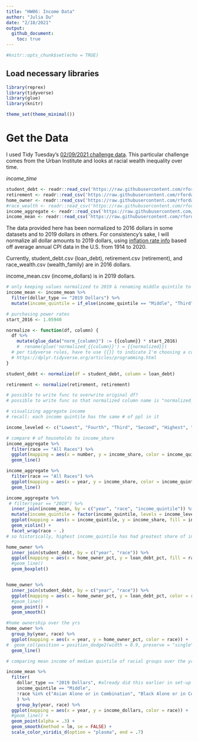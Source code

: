 ```yaml
---
title: "HW06: Income Data"
author: "Julia Du"
date: "2/18/2021"
output: 
  github_document:
    toc: true
---
```


```r
#knitr::opts_chunk$set(echo = TRUE)

```

## Load necessary libraries

```r
library(reprex)
library(tidyverse)
library(glue)
library(knitr)

theme_set(theme_minimal())
```

# Get the Data
I used Tidy Tuesday's [02/09/2021 challenge data](https://github.com/rfordatascience/tidytuesday/tree/master/data/2021/2021-02-09). This particular challenge comes from the Urban Institute and looks at racial wealth inequality over time.

*income_time*

```r
student_debt <- readr::read_csv('https://raw.githubusercontent.com/rfordatascience/tidytuesday/master/data/2021/2021-02-09/student_debt.csv')
retirement <- readr::read_csv('https://raw.githubusercontent.com/rfordatascience/tidytuesday/master/data/2021/2021-02-09/retirement.csv')
home_owner <- readr::read_csv('https://raw.githubusercontent.com/rfordatascience/tidytuesday/master/data/2021/2021-02-09/home_owner.csv')
#race_wealth <- readr::read_csv('https://raw.githubusercontent.com/rfordatascience/tidytuesday/master/data/2021/2021-02-09/race_wealth.csv')
income_aggregate <- readr::read_csv('https://raw.githubusercontent.com/rfordatascience/tidytuesday/master/data/2021/2021-02-09/income_aggregate.csv')
income_mean <- readr::read_csv('https://raw.githubusercontent.com/rfordatascience/tidytuesday/master/data/2021/2021-02-09/income_mean.csv')


```

The data provided here has been normalized to 2016 dollars in some datasets and to 2019 dollars in others. For consistency's sake, I will normalize all dollar amounts to 2019 dollars, using [inflation rate info](https://www.calculator.net/inflation-calculator.html?cstartingamount1=1&cinyear1=2016&coutyear1=2019&calctype=1&x=83&y=13) based off average annual CPI data in the U.S. from 1914 to 2020.

Currently, student_debt.csv (loan_debt), retirement.csv (retirement), and race_wealth.csv (wealth_family) are in 2016 dollars. 

income_mean.csv (income_dollars) is in 2019 dollars.


```r
# only keeping values normalized to 2019 & renaming middle quintile to "Third" for future df joining 
income_mean <- income_mean %>%
  filter(dollar_type == "2019 Dollars") %>%
  mutate(income_quintile = if_else(income_quintile == "Middle", "Third", income_quintile))

# purchasing power rates
start_2016 <- 1.05940

normalize <- function(df, column) {
  df %>%
    mutate(glue_data("norm_{column}") := {{column}} * start_2016) 
    #  rename(glue('normalized_{{column}}') = {{normalized}})
  # per tidyverse rules, have to use {{}} to indicate I'm choosing a column 
  # https://dplyr.tidyverse.org/articles/programming.html 
}

student_debt <- normalize(df = student_debt, column = loan_debt)

retirement <- normalize(retirement, retirement)

# possible to write func to overwrite original df?
# possible to write func so that normalized column name is "normalized_column"
```

```r
# visualizing aggregate income
# recall: each income quintile has the same # of ppl in it

income_leveled <- c("Lowest", "Fourth", "Third", "Second", "Highest", "Top 5%")

# compare # of households to income_share
income_aggregate %>%
  filter(race == "All Races") %>%
  ggplot(mapping = aes(x = number, y = income_share, color = income_quintile, group = income_quintile)) +
  geom_line()

income_aggregate %>%
  filter(race == "All Races") %>%
  ggplot(mapping = aes(x = year, y = income_share, color = income_quintile, group = income_quintile)) +
  geom_line()

income_aggregate %>%
 # filter(year == "2019") %>%
  inner_join(income_mean, by = c("year", "race", "income_quintile")) %>%
  mutate(income_quintile = factor(income_quintile, levels = income_leveled)) %>% #rearranging inc quint levels 
  ggplot(mapping = aes(x = income_quintile, y = income_share, fill = income_quintile)) +
  geom_violin() +
  facet_wrap(race ~ .)
# so historically, highest income_quintile has had greatest share of income


```

```r
home_owner %>% 
  inner_join(student_debt, by = c("year", "race")) %>%
  ggplot(mapping = aes(x = home_owner_pct, y = loan_debt_pct, fill = race)) +
  #geom_line()
  geom_boxplot()


home_owner %>% 
  inner_join(student_debt, by = c("year", "race")) %>%
  ggplot(mapping = aes(x = home_owner_pct, y = loan_debt_pct, color = race)) +
  #geom_line()
  geom_point() +
  geom_smooth()

#home ownership over the yrs
home_owner %>%
  group_by(year, race) %>%
  ggplot(mapping = aes(x = year, y = home_owner_pct, color = race)) +
#  geom_col(position = position_dodge2(width = 0.9, preserve = "single"))
  geom_line()
```



```r
# comparing mean income of median quintile of racial groups over the yrs

income_mean %>%
  filter(
    dollar_type == "2019 Dollars", #already did this earlier in set-up
    income_quintile == "Middle",
    !race %in% c("Asian Alone or in Combination", "Black Alone or in Combination", "White Alone")
    ) %>%
    group_by(year, race) %>%
  ggplot(mapping = aes(x = year, y = income_dollars, color = race)) +
  #geom_line() +
  geom_point(alpha = .3) + 
  geom_smooth(method = lm, se = FALSE) +
  scale_color_viridis_d(option = "plasma", end = .7)
```



```r

```